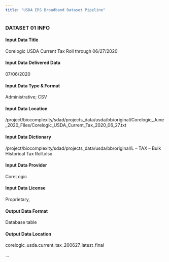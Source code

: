 ```yaml
---
title: "USDA ERS Broadband Dataset Pipeline"
---
```


### DATASET 01 INFO

#### Input Data Title

Corelogic USDA Current Tax Roll through 06/27/2020

#### Input Data Delivered Data

07/06/2020

#### Input Data Type & Format

Administrative; CSV

#### Input Data Location

/project/biocomplexity/sdad/projects_data/usda/bb/original/Corelogic_June_2020_Files/Corelogic_USDA_Current_Tax_2020_06_27.txt

#### Input Data Dictionary

/project/biocomplexity/sdad/projects_data/usda/bb/original/L -- TAX -- Bulk Historical Tax Roll.xlsx

#### Input Data Provider

CoreLogic

#### Input Data License

Proprietary, <link to contract>

#### Output Data Format

Database table

#### Output Data Location

corelogic_usda.current_tax_200627_latest_final

...
